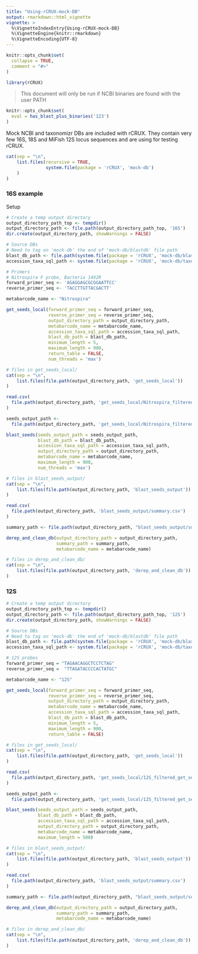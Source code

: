 ```yaml
---
title: "Using-rCRUX-mock-DB"
output: rmarkdown::html_vignette
vignette: >
  %\VignetteIndexEntry{Using-rCRUX-mock-DB}
  %\VignetteEngine{knitr::rmarkdown}
  %\VignetteEncoding{UTF-8}
---
```


```r
knitr::opts_chunk$set(
  collapse = TRUE,
  comment = "#>"
)
```

```r
library(rCRUX)
```

> This document will only be run if NCBI binaries are found with the user PATH

```r
knitr::opts_chunk$set(
  eval = has_blast_plus_binaries('123')
)
```

Mock NCBI and taxonomizr DBs are included with rCRUX. They contain very few 16S, 18S and 
MiFish 12S locus sequences and are using for testing rCRUX.

```r
cat(sep = "\n",
    list.files(recursive = TRUE,
               system.file(package = 'rCRUX', 'mock-db')
    )
)
```

### 16S example

Setup 

```r
# Create a temp output directory
output_directory_path_top <- tempdir()
output_directory_path <- file.path(output_directory_path_top, '16S')
dir.create(output_directory_path, showWarnings = FALSE)

# Source DBs
# Need to tag on 'mock-db' the end of 'mock-db/blastdb' file path
blast_db_path <- file.path(system.file(package = 'rCRUX', 'mock-db/blastdb'), 'mock-db')
accession_taxa_sql_path <- system.file(package = 'rCRUX', 'mock-db/taxonomizr-ncbi-db-small.sql')

# Primers
# Nitrospira F probe, Bacteria 1492R
forward_primer_seq <- 'AGAGGAGCGCGGAATTCC'
reverse_primer_seq <- 'TACCTTGTTACGACTT'

metabarcode_name <- "Nitrospira"
```

```r
get_seeds_local(forward_primer_seq = forward_primer_seq,
                reverse_primer_seq = reverse_primer_seq,
                output_directory_path = output_directory_path,
                metabarcode_name = metabarcode_name,
                accession_taxa_sql_path = accession_taxa_sql_path,
                blast_db_path = blast_db_path, 
                minimum_length = 5, 
                maximum_length = 900,
                return_table = FALSE,
                num_threads = 'max')
```


```r
# files in get_seeds_local/
cat(sep = "\n",
    list.files(file.path(output_directory_path, 'get_seeds_local'))
)
```

```r
read.csv(
  file.path(output_directory_path, 'get_seeds_local/Nitrospira_filtered_get_seeds_local_output_with_taxonomy.csv') 
)
```

```r
seeds_output_path <- 
  file.path(output_directory_path, 'get_seeds_local/Nitrospira_filtered_get_seeds_local_output_with_taxonomy.csv') 

blast_seeds(seeds_output_path = seeds_output_path,
            blast_db_path = blast_db_path,
            accession_taxa_sql_path = accession_taxa_sql_path,
            output_directory_path = output_directory_path,
            metabarcode_name = metabarcode_name, 
            maximum_length = 900,
            num_threads = 'max')
```

```r
# files in blast_seeds_output/
cat(sep = "\n",
    list.files(file.path(output_directory_path, 'blast_seeds_output'))
)
```

```r
read.csv(
  file.path(output_directory_path, 'blast_seeds_output/summary.csv') 
)
```

```r
summary_path <- file.path(output_directory_path, "blast_seeds_output/summary.csv")

derep_and_clean_db(output_directory_path = output_directory_path,
                   summary_path = summary_path, 
                   metabarcode_name = metabarcode_name)
```

```r
# files in derep_and_clean_db/
cat(sep = "\n",
    list.files(file.path(output_directory_path, 'derep_and_clean_db'))
)
```

### 12S

```r
# Create a temp output directory
output_directory_path_top <- tempdir()
output_directory_path <- file.path(output_directory_path_top, '12S')
dir.create(output_directory_path, showWarnings = FALSE)

# Source DBs
# Need to tag on 'mock-db' the end of 'mock-db/blastdb' file path
blast_db_path <- file.path(system.file(package = 'rCRUX', 'mock-db/blastdb'), 'mock-db')
accession_taxa_sql_path <- system.file(package = 'rCRUX', 'mock-db/taxonomizr-ncbi-db-small.sql')

# 12S probes
forward_primer_seq = "TAGAACAGGCTCCTCTAG"
reverse_primer_seq =  "TTAGATACCCCACTATGC"

metabarcode_name <- "12S"
```

```r
get_seeds_local(forward_primer_seq = forward_primer_seq,
                reverse_primer_seq = reverse_primer_seq,
                output_directory_path = output_directory_path,
                metabarcode_name = metabarcode_name,
                accession_taxa_sql_path = accession_taxa_sql_path,
                blast_db_path = blast_db_path, 
                minimum_length = 5, 
                maximum_length = 900,
                return_table = FALSE)
```

```r
# files in get_seeds_local/
cat(sep = "\n",
    list.files(file.path(output_directory_path, 'get_seeds_local'))
)
```

```r
read.csv(
  file.path(output_directory_path, 'get_seeds_local/12S_filtered_get_seeds_local_output_with_taxonomy.csv') 
)
```

```r
seeds_output_path <- 
  file.path(output_directory_path, 'get_seeds_local/12S_filtered_get_seeds_local_output_with_taxonomy.csv') 

blast_seeds(seeds_output_path = seeds_output_path,
            blast_db_path = blast_db_path,
            accession_taxa_sql_path = accession_taxa_sql_path,
            output_directory_path = output_directory_path,
            metabarcode_name = metabarcode_name, 
            maximum_length = 500)
```

```r
# files in blast_seeds_output/
cat(sep = "\n",
    list.files(file.path(output_directory_path, 'blast_seeds_output'))
)
```

```r
read.csv(
  file.path(output_directory_path, 'blast_seeds_output/summary.csv') 
)
```

```r
summary_path <- file.path(output_directory_path, "blast_seeds_output/summary.csv")

derep_and_clean_db(output_directory_path = output_directory_path,
                   summary_path = summary_path, 
                   metabarcode_name = metabarcode_name)
```

```r
# files in derep_and_clean_db/
cat(sep = "\n",
    list.files(file.path(output_directory_path, 'derep_and_clean_db'))
)
```
